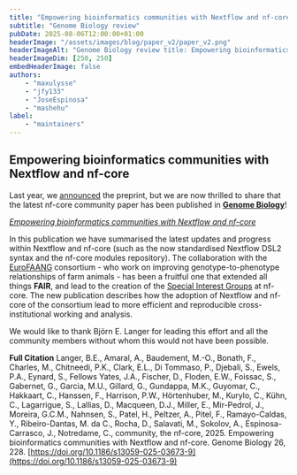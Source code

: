 ```yaml
---
title: "Empowering bioinformatics communities with Nextflow and nf-core"
subtitle: "Genome Biology review"
pubDate: 2025-08-06T12:00:00+01:00
headerImage: "/assets/images/blog/paper_v2/paper_v2.png"
headerImageAlt: "Genome Biology review title: Empowering bioinformatics communities with Nextflow and nf-core"
headerImageDim: [250, 250]
embedHeaderImage: false
authors:
    - "maxulysse"
    - "jfy133"
    - "JoseEspinosa"
    - "mashehu"
label:
    - "maintainers"
---
```



## Empowering bioinformatics communities with Nextflow and nf-core

Last year, we [announced](https://bsky.app/profile/nf-co.re/post/3ksi4mr6uyl25) the preprint, but we are now thrilled to share that the latest nf-core community paper has been published in [**Genome Biology**](https://doi.org/10.1186/s13059-025-03673-9)!

[_Empowering bioinformatics communities with Nextflow and nf-core_](https://doi.org/10.1186/s13059-025-03673-9)

In this publication we have summarised the latest updates and progress within Nextflow and nf-core (such as the now standardised Nextflow DSL2 syntax and the nf-core modules repository).
The collaboration with the [EuroFAANG](https://eurofaang.eu/) consortium - who work on improving genotype-to-phenotype relationships of farm animals - has been a fruitful one that extended all things **FAIR**, and lead to the creation of the [Special Interest Groups](https://nf-co.re/blog/2024/special_interest_groups) at nf-core. The new publication describes how the adoption of Nextflow and nf-core of the consortium lead to more efficient and reproducible cross-institutional working and analysis.

We would like to thank Björn E. Langer for leading this effort and all the community members without whom this would not have been possible.

**Full Citation**
Langer, B.E., Amaral, A., Baudement, M.-O., Bonath, F., Charles, M., Chitneedi, P.K., Clark, E.L., Di Tommaso, P., Djebali, S., Ewels, P.A., Eynard, S., Fellows Yates, J.A., Fischer, D., Floden, E.W., Foissac, S., Gabernet, G., Garcia, M.U., Gillard, G., Gundappa, M.K., Guyomar, C., Hakkaart, C., Hanssen, F., Harrison, P.W., Hörtenhuber, M., Kurylo, C., Kühn, C., Lagarrigue, S., Lallias, D., Macqueen, D.J., Miller, E., Mir-Pedrol, J., Moreira, G.C.M., Nahnsen, S., Patel, H., Peltzer, A., Pitel, F., Ramayo-Caldas, Y., Ribeiro-Dantas, M. da C., Rocha, D., Salavati, M., Sokolov, A., Espinosa-Carrasco, J., Notredame, C., community, the nf-core, 2025. Empowering bioinformatics communities with Nextflow and nf-core. Genome Biology 26, 228. [https://doi.org/10.1186/s13059-025-03673-9](https://doi.org/10.1186/s13059-025-03673-9)
